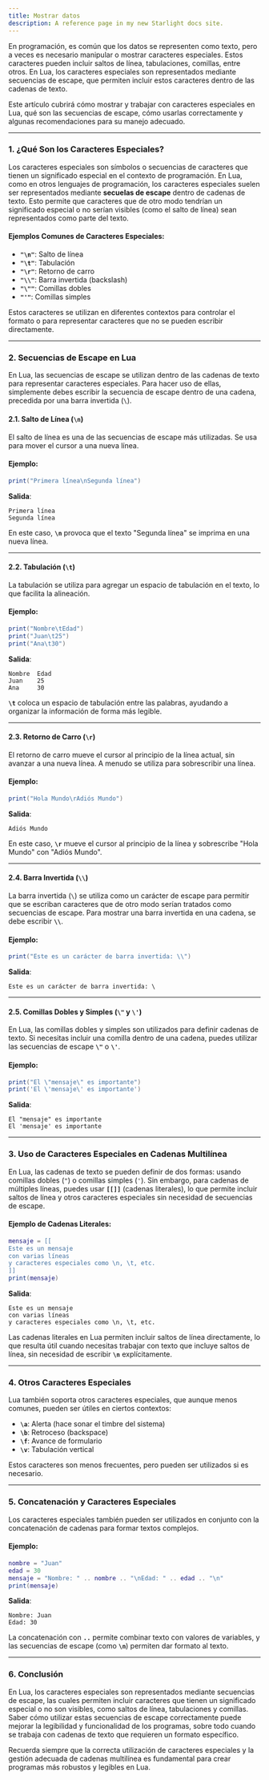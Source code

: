 ```yaml
---
title: Mostrar datos
description: A reference page in my new Starlight docs site.
---
```


En programación, es común que los datos se representen como texto, pero a veces es necesario manipular o mostrar caracteres especiales. Estos caracteres pueden incluir saltos de línea, tabulaciones, comillas, entre otros. En Lua, los caracteres especiales son representados mediante secuencias de escape, que permiten incluir estos caracteres dentro de las cadenas de texto.

Este artículo cubrirá cómo mostrar y trabajar con caracteres especiales en Lua, qué son las secuencias de escape, cómo usarlas correctamente y algunas recomendaciones para su manejo adecuado.

---

### 1. **¿Qué Son los Caracteres Especiales?**

Los caracteres especiales son símbolos o secuencias de caracteres que tienen un significado especial en el contexto de programación. En Lua, como en otros lenguajes de programación, los caracteres especiales suelen ser representados mediante **secuelas de escape** dentro de cadenas de texto. Esto permite que caracteres que de otro modo tendrían un significado especial o no serían visibles (como el salto de línea) sean representados como parte del texto.

#### Ejemplos Comunes de Caracteres Especiales:

- **`"\n"`**: Salto de línea
- **`"\t"`**: Tabulación
- **`"\r"`**: Retorno de carro
- **`"\\"`**: Barra invertida (backslash)
- **`"\""`**: Comillas dobles
- **`"'"`**: Comillas simples

Estos caracteres se utilizan en diferentes contextos para controlar el formato o para representar caracteres que no se pueden escribir directamente.

---

### 2. **Secuencias de Escape en Lua**

En Lua, las secuencias de escape se utilizan dentro de las cadenas de texto para representar caracteres especiales. Para hacer uso de ellas, simplemente debes escribir la secuencia de escape dentro de una cadena, precedida por una barra invertida (`\`).

#### 2.1. **Salto de Línea (`\n`)**

El salto de línea es una de las secuencias de escape más utilizadas. Se usa para mover el cursor a una nueva línea.

#### Ejemplo:

```lua
print("Primera línea\nSegunda línea")
```

**Salida**:

```
Primera línea
Segunda línea
```

En este caso, **`\n`** provoca que el texto "Segunda línea" se imprima en una nueva línea.

---

#### 2.2. **Tabulación (`\t`)**

La tabulación se utiliza para agregar un espacio de tabulación en el texto, lo que facilita la alineación.

#### Ejemplo:

```lua
print("Nombre\tEdad")
print("Juan\t25")
print("Ana\t30")
```

**Salida**:

```
Nombre  Edad
Juan    25
Ana     30
```

**`\t`** coloca un espacio de tabulación entre las palabras, ayudando a organizar la información de forma más legible.

---

#### 2.3. **Retorno de Carro (`\r`)**

El retorno de carro mueve el cursor al principio de la línea actual, sin avanzar a una nueva línea. A menudo se utiliza para sobrescribir una línea.

#### Ejemplo:

```lua
print("Hola Mundo\rAdiós Mundo")
```

**Salida**:

```
Adiós Mundo
```

En este caso, **`\r`** mueve el cursor al principio de la línea y sobrescribe "Hola Mundo" con "Adiós Mundo".

---

#### 2.4. **Barra Invertida (`\\`)**

La barra invertida (`\`) se utiliza como un carácter de escape para permitir que se escriban caracteres que de otro modo serían tratados como secuencias de escape. Para mostrar una barra invertida en una cadena, se debe escribir **`\\`**.

#### Ejemplo:

```lua
print("Este es un carácter de barra invertida: \\")
```

**Salida**:

```
Este es un carácter de barra invertida: \
```

---

#### 2.5. **Comillas Dobles y Simples (`\"` y `\'`)**

En Lua, las comillas dobles y simples son utilizados para definir cadenas de texto. Si necesitas incluir una comilla dentro de una cadena, puedes utilizar las secuencias de escape **`\"`** o **`\'`**.

#### Ejemplo:

```lua
print("El \"mensaje\" es importante")
print('El \'mensaje\' es importante')
```

**Salida**:

```
El "mensaje" es importante
El 'mensaje' es importante
```

---

### 3. **Uso de Caracteres Especiales en Cadenas Multilínea**

En Lua, las cadenas de texto se pueden definir de dos formas: usando comillas dobles (`"`) o comillas simples (`'`). Sin embargo, para cadenas de múltiples líneas, puedes usar **`[[]]`** (cadenas literales), lo que permite incluir saltos de línea y otros caracteres especiales sin necesidad de secuencias de escape.

#### Ejemplo de Cadenas Literales:

```lua
mensaje = [[
Este es un mensaje
con varias líneas
y caracteres especiales como \n, \t, etc.
]]
print(mensaje)
```

**Salida**:

```
Este es un mensaje
con varias líneas
y caracteres especiales como \n, \t, etc.
```

Las cadenas literales en Lua permiten incluir saltos de línea directamente, lo que resulta útil cuando necesitas trabajar con texto que incluye saltos de línea, sin necesidad de escribir **`\n`** explícitamente.

---

### 4. **Otros Caracteres Especiales**

Lua también soporta otros caracteres especiales, que aunque menos comunes, pueden ser útiles en ciertos contextos:

- **`\a`**: Alerta (hace sonar el timbre del sistema)
- **`\b`**: Retroceso (backspace)
- **`\f`**: Avance de formulario
- **`\v`**: Tabulación vertical

Estos caracteres son menos frecuentes, pero pueden ser utilizados si es necesario.

---

### 5. **Concatenación y Caracteres Especiales**

Los caracteres especiales también pueden ser utilizados en conjunto con la concatenación de cadenas para formar textos complejos.

#### Ejemplo:

```lua
nombre = "Juan"
edad = 30
mensaje = "Nombre: " .. nombre .. "\nEdad: " .. edad .. "\n"
print(mensaje)
```

**Salida**:

```
Nombre: Juan
Edad: 30
```

La concatenación con **`..`** permite combinar texto con valores de variables, y las secuencias de escape (como **`\n`**) permiten dar formato al texto.

---

### 6. **Conclusión**

En Lua, los caracteres especiales son representados mediante secuencias de escape, las cuales permiten incluir caracteres que tienen un significado especial o no son visibles, como saltos de línea, tabulaciones y comillas. Saber cómo utilizar estas secuencias de escape correctamente puede mejorar la legibilidad y funcionalidad de los programas, sobre todo cuando se trabaja con cadenas de texto que requieren un formato específico.

Recuerda siempre que la correcta utilización de caracteres especiales y la gestión adecuada de cadenas multilínea es fundamental para crear programas más robustos y legibles en Lua.